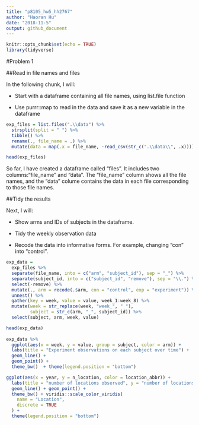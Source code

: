 ```yaml
---
title: "p8105_hw5_hh2767"
author: "Haoran Hu"
date: "2018-11-5"
output: github_document
---
```


```r
knitr::opts_chunk$set(echo = TRUE)
library(tidyverse)
```

#Problem 1

##Read in file names and files

In the following chunk, I will:

* Start with a dataframe containing all file names, using list.file function

* Use purrr::map to read in the data and save it as a new variable in the dataframe

```r
exp_files = list.files(".\\data") %>% 
  strsplit(split = " ") %>% 
  tibble() %>% 
  rename(., file_name = .) %>% 
  mutate(data = map(.x = file_name, ~read_csv(str_c(".\\data\\", .x)))) 

head(exp_files)
```

So far, I have created a dataframe called "files". It includes two columns:"file_name" and "data". The "file_name" column shows all the file names, and the "data" colume contains the data in each file corresponding to those file names. 

##Tidy the results

Next, I will:

* Show arms and IDs of subjects in the dataframe.

* Tidy the weekly observation data

* Recode the data into informative forms. For example, changing "con" into "control".

```r
exp_data = 
  exp_files %>% 
  separate(file_name, into = c("arm", "subject_id"), sep = "_") %>% 
  separate(subject_id, into = c("subject_id", "remove"), sep = "\\.") %>% 
  select(-remove) %>% 
  mutate(., arm = recode(.$arm, con = "control", exp = "experiment")) %>% 
  unnest() %>% 
  gather(key = week, value = value, week_1:week_8) %>% 
  mutate(week = str_replace(week, "week_", " "),  
         subject = str_c(arm, "_", subject_id)) %>% 
  select(subject, arm, week, value)

head(exp_data)
  
exp_data %>% 
  ggplot(aes(x = week, y = value, group = subject, color = arm)) + 
  labs(title = "Experiment observations on each subject over time") + 
  geom_line() +
  geom_point() +
  theme_bw()  + theme(legend.position = "bottom")

ggplot(aes(x = year, y = n_location, color = location_abbr)) +
  labs(title = "number of locations observed", y = "number of locations") +
  geom_line() + geom_point() +
  theme_bw() + viridis::scale_color_viridis(
    name = "Location", 
    discrete = TRUE
  ) + 
  theme(legend.position = "bottom")
```

